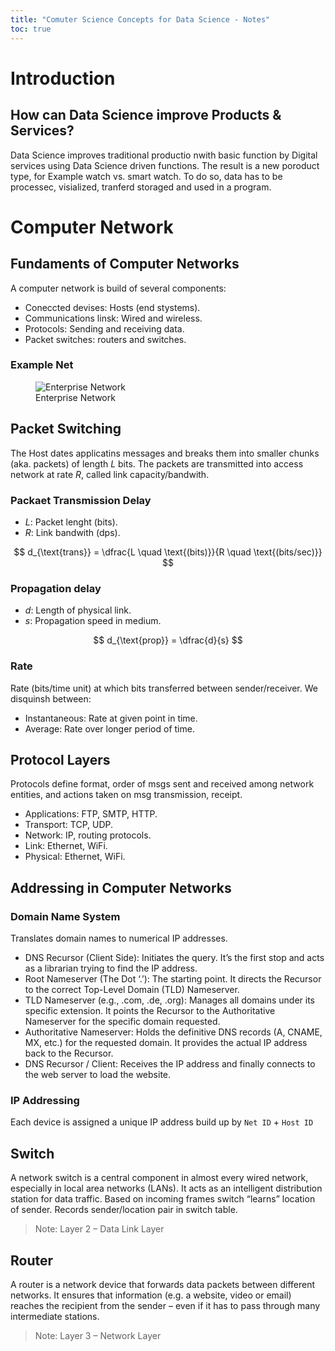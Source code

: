 ```yaml
---
title: "Comuter Science Concepts for Data Science - Notes"
toc: true
---
```


# Introduction

## How can Data Science improve Products & Services?

Data Science improves traditional productio nwith basic function by Digital services using Data Science driven functions. The result is a new poroduct type, for Example watch vs. smart watch.
To do so, data has to be processec, visialized, tranferd storaged and used in a program.

# Computer Network

## Fundaments of Computer Networks

A computer network is build of several components:

- Coneccted devises: Hosts (end stystems).
- Communications linsk: Wired and wireless.
- Protocols: Sending and receiving data.
- Packet switches: routers and switches.

### Example Net

![Enterprise Network](img/enterprise_net.png)

## Packet Switching

The Host dates applicatins messages and breaks them into smaller chunks (aka. packets) of length $L$ bits. The packets are transmitted into access network at rate $R$, called link capacity/bandwith.

### Packaet Transmission Delay

- $L$: Packet lenght (bits).
- $R$: Link bandwith (dps).

$$
d_{\text{trans}} = \dfrac{L \quad \text{(bits)}}{R \quad \text{(bits/sec)}}
$$

### Propagation delay

- $d$: Length of physical link.
- $s$: Propagation speed in medium.

$$
d_{\text{prop}} = \dfrac{d}{s}
$$

### Rate

Rate (bits/time unit) at which bits transferred between sender/receiver. We disquinsh between:

- Instantaneous: Rate at given point in time.
- Average: Rate over longer period of time.

## Protocol Layers

Protocols define format, order of msgs sent and received among network entities, and actions taken on msg transmission, receipt.

- Applications: FTP, SMTP, HTTP.
- Transport: TCP, UDP.
- Network: IP, routing protocols.
- Link: Ethernet, WiFi.
- Physical: Ethernet, WiFi.

## Addressing in Computer Networks

### Domain Name System

Translates domain names to numerical IP addresses.

- DNS Recursor (Client Side): Initiates the query. It's the first stop and acts as a librarian trying to find the IP address.
- Root Nameserver (The Dot '.'): The starting point. It directs the Recursor to the correct Top-Level Domain (TLD) Nameserver.
- TLD Nameserver (e.g., .com, .de, .org): Manages all domains under its specific extension. It points the Recursor to the Authoritative Nameserver for the specific domain requested.
- Authoritative Nameserver: Holds the definitive DNS records (A, CNAME, MX, etc.) for the requested domain. It provides the actual IP address back to the Recursor.
- DNS Recursor / Client: Receives the IP address and finally connects to the web server to load the website.

### IP Addressing

Each device is assigned a unique IP address build up by `Net ID` + `Host ID`

## Switch

A network switch is a central component in almost every wired network, especially in local area networks (LANs). It acts as an intelligent distribution station for data traffic. Based on incoming frames
switch “learns” location of sender. Records sender/location pair in switch table.

> Note: Layer 2 – Data Link Layer

## Router

A router is a network device that forwards data packets between different networks. It ensures that information (e.g. a website, video or email) reaches the recipient from the sender – even if it has to pass through many intermediate stations.

> Note: Layer 3 – Network Layer
